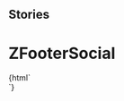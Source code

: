 
## Stories

<Meta
  title="Footer/ZFooterSocial"
  component="z-footer-social"
/>

# ZFooterSocial

<Preview>
  <Story name="ZFooterSocial">
    {html` <div style="background: #ccc;">
      <z-footer-social
        href="${text("href", "https://www.zanichelli.it")}"
        icon="${text("icon", "https://staticmy.zanichelli.it/footer/images/png/facebook.png")}"
        description="${text("description", "Facebook")}"
      >
      </z-footer-social>
    </div>`}
  </Story>
</Preview>

<Props of="z-footer-social" />
